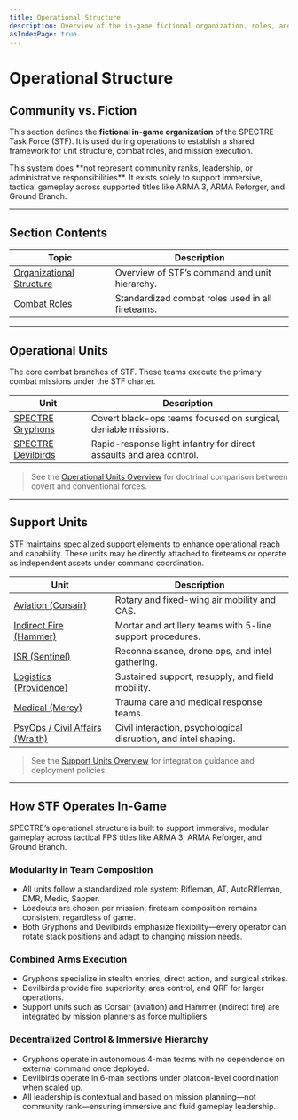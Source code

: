 ```yaml
---
title: Operational Structure
description: Overview of the in-game fictional organization, roles, and deployment logic of the SPECTRE Task Force.
asIndexPage: true
---
```



# Operational Structure

## Community vs. Fiction

This section defines the **fictional in-game organization** of the SPECTRE Task Force (STF). It is used during operations to establish a shared framework for unit structure, combat roles, and mission execution.

<Callout emoji='⚠️' type='warning'>
  This system does **not represent community ranks, leadership, or
  administrative responsibilities**. It exists solely to support immersive,
  tactical gameplay across supported titles like ARMA 3, ARMA Reforger, and
  Ground Branch.
</Callout>

---

## Section Contents

| Topic                                                                           | Description                                      |
| ------------------------------------------------------------------------------- | ------------------------------------------------ |
| [Organizational Structure](/sop/operational-structure/organizational-structure) | Overview of STF’s command and unit hierarchy.    |
| [Combat Roles](/sop/operational-structure/combat-roles)                         | Standardized combat roles used in all fireteams. |

---

## Operational Units

The core combat branches of STF. These teams execute the primary combat missions under the STF charter.

| Unit                                                                          | Description                                                         |
| ----------------------------------------------------------------------------- | ------------------------------------------------------------------- |
| [SPECTRE Gryphons](/sop/operational-structure/operational-units/gryphons)     | Covert black-ops teams focused on surgical, deniable missions.      |
| [SPECTRE Devilbirds](/sop/operational-structure/operational-units/devilbirds) | Rapid-response light infantry for direct assaults and area control. |

> See the [Operational Units Overview](/sop/operational-structure/operational-units) for doctrinal comparison between covert and conventional forces.

---

## Support Units

STF maintains specialized support elements to enhance operational reach and capability. These units may be directly attached to fireteams or operate as independent assets under command coordination.

| Unit                                                                               | Description                                                     |
| ---------------------------------------------------------------------------------- | --------------------------------------------------------------- |
| [Aviation (Corsair)](/sop/operational-structure/support-units/aviation)            | Rotary and fixed-wing air mobility and CAS.                     |
| [Indirect Fire (Hammer)](/sop/operational-structure/support-units/indirect-fire)   | Mortar and artillery teams with 5-line support procedures.      |
| [ISR (Sentinel)](/sop/operational-structure/support-units/isr)                     | Reconnaissance, drone ops, and intel gathering.                 |
| [Logistics (Providence)](/sop/operational-structure/support-units/logistics)       | Sustained support, resupply, and field mobility.                |
| [Medical (Mercy)](/sop/operational-structure/support-units/medical)                | Trauma care and medical response teams.                         |
| [PsyOps / Civil Affairs (Wraith)](/sop/operational-structure/support-units/psyops) | Civil interaction, psychological disruption, and intel shaping. |

> See the [Support Units Overview](/sop/operational-structure/support-units/index) for integration guidance and deployment policies.

---

## How STF Operates In-Game

SPECTRE’s operational structure is built to support immersive, modular gameplay across tactical FPS titles like ARMA 3, ARMA Reforger, and Ground Branch.

### Modularity in Team Composition

- All units follow a standardized role system: Rifleman, AT, AutoRifleman, DMR, Medic, Sapper.
- Loadouts are chosen per mission; fireteam composition remains consistent regardless of game.
- Both Gryphons and Devilbirds emphasize flexibility—every operator can rotate stack positions and adapt to changing mission needs.

### Combined Arms Execution

- Gryphons specialize in stealth entries, direct action, and surgical strikes.
- Devilbirds provide fire superiority, area control, and QRF for larger operations.
- Support units such as Corsair (aviation) and Hammer (indirect fire) are integrated by mission planners as force multipliers.

### Decentralized Control & Immersive Hierarchy

- Gryphons operate in autonomous 4-man teams with no dependence on external command once deployed.
- Devilbirds operate in 6-man sections under platoon-level coordination when scaled up.
- All leadership is contextual and based on mission planning—not community rank—ensuring immersive and fluid gameplay leadership.
